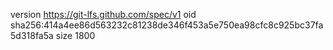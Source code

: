 version https://git-lfs.github.com/spec/v1
oid sha256:414a4ee86d563232c81238de346f453a5e750ea98cfc8c925bc37fa5d318fa5a
size 1800
